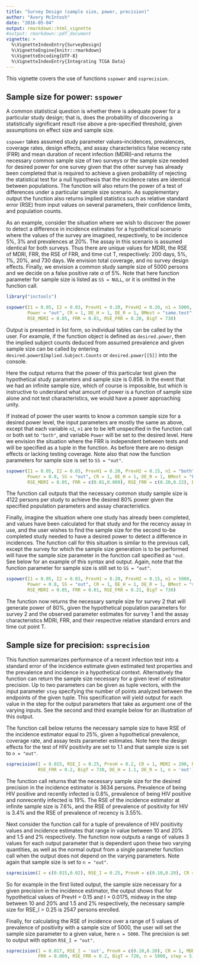 ```yaml
---
title: "Survey Design (sample size, power, precision)"
author: "Avery McIntosh"
date: "2016-05-04"
output: rmarkdown::html_vignette
#output: rmarkdown::pdf_document
vignette: >
  %\VignetteIndexEntry{SurveyDesign}
  %\VignetteEngine{knitr::rmarkdown}
  %\VignetteEncoding{UTF-8}
  %\VignetteIndexEntry{Integrating TCGA Data}
---
```


This vignette covers the use of functions `sspower` and `ssprecision`. 

## Sample size for power: `sspower`
A common statistical question is whether there is adequate power for a particular study design; that is, does the probability of discovering a statistically significant result rise above a pre-specified threshold, given assumptions on effect size and sample size. 

`sspower` takes assumed study parameter values--incidences, prevalences, coverage rates, design effects, and assay characteristics false recency rate (FRR) and mean duration of recent infection (MDRI)--and returns the necessary common sample size of two surveys or the sample size needed for desired power for one survey given that the other survey has already been completed that is required to achieve a given probability of rejecting the statistical test for a null hypothesis that the incidence rates are identical between populations. The function will also return the power of a test of differences under a particular sample size scenario. As supplementary output the function also returns implied statistics such as relative standard error (RSE) from input values on several parameters, their confidence limits, and population counts.

As an example, consider the situation where we wish to discover the power to detect a difference in incidence estimates for a hypothetical scenario where the values of the survey are imagined, respectively, to be incidence 5\%, 3\% and prevalences at 20\%. The assay in this scenario is assumed identical for both surveys. Thus there are unique values for MDRI, the RSE of MDRI, FRR, the RSE of FRR, and time cut T, respectively: 200 days, 5\%, 1\%, 20\%, and 730 days. We envision total coverage, and no survey design effects. Finally, we envision a common study sample size of 5000 persons and we decide on a false positive rate $\alpha$ of 5\%. Note that here function parameter for sample size is listed as `SS = NULL`, or it is omitted in the function call.  
```r
library("inctools")
```

```r
sspower(I1 = 0.05, I2 = 0.03, PrevH1 = 0.20, PrevH2 = 0.20, n1 = 5000, n2 = 5000, alpha = 0.05, 
        Power = "out", CR = 1, DE_H = 1, DE_R = 1, BMest = "same.test", MDRI = 200, 
        RSE_MDRI = 0.05, FRR = 0.01, RSE_FRR = 0.20, BigT = 730)
```
Output is presented in list form, so individual tables can be called by the user. For example, if the function object is defined as `desired.power`, then the implied subject counts deduced from assumed prevalence and given sample size can be called by entering `desired.power$Implied.Subject.Counts` or `desired.power[[5]]` into the console. 

Here the output returns that the power of this particular test given the hypothetical study parameters and sample size is 0.858. In the event that we had an infinite sample size, which of course is impossible, but which is instructive to understand what amount of power is a function of sample size alone and not test characteristics, we would have a power approaching unity. 

If instead of power the user wants to know a common sample size for a desired power level, the input parameters are mostly the same as above, except that each variable `n1`, `n1` are to be left unspecified in the function call or both set to `"both"`, and variable `Power` will be set to the desired level. Here we envision the situation where the FRR is independent between tests and will be specified as a tuple in the function. As before there are no design effects or lacking testing coverage. Note also that now the function parameters for sample size is set to `SS = "out"`.

```r
sspower(I1 = 0.05, I2 = 0.03, PrevH1 = 0.20, PrevH2 = 0.15, n1 = "both", n2 = "both", alpha = 0.05, 
        Power = 0.8, SS = "out", CR = 1, DE_H = 1, DE_R = 1, BMest = "FRR.indep", MDRI = 200, 
        RSE_MDRI = 0.05, FRR = c(0.01,0.009), RSE_FRR = c(0.20,0.22), BigT = 730)
```
The function call outputs that the necessary common study sample size is 4122 persons per study to achieve the desired 80\% power given the specified population parameters and assay characteristics. 

Finally, imagine the situation where one study has already been completed, and values have been calculated for that study and for the recency assay in use, and the user wishes to find the sample size for the second to-be completed study needed to have a desired power to detect a difference in incidences. The function call for this situation is similar to the previous call, except the survey for which the sample size generation is to be performed will have the sample size parameter in the function call specified as `"out`. See below for an example of this syntax and output. Again, note that the function parameter for sample size is still set to `SS = "out"`.

```r
sspower(I1 = 0.05, I2 = 0.03, PrevH1 = 0.20, PrevH2 = 0.15, n1 = 5000, n2 = "out", alpha = 0.05, 
        Power = 0.8, SS = "out", CR = 1, DE_H = 1, DE_R = 1, BMest = "same.test", MDRI = 200, 
        RSE_MDRI = 0.05, FRR = 0.01, RSE_FRR = 0.21, BigT = 730)
```
The function now returns the necessary sample size for survey 2 that will generate power of 80\%, given the hypothetical population parameters for survey 2 and the observed parameter estimates for survey 1 and the assay characteristics MDRI, FRR, and their respective relative standard errors and time cut point T. 

## Sample size for precision: `ssprecision`
This function summarizes performance of a recent infection test into a standard error of the incidence estimate given estimated test properties and the prevalence and incidence in a hypothetical context. Alternatively the function can return the sample size necessary for a given level of estimator precision. Up to two parameters can be given as tuple vectors, with the input parameter `step` specifying the number of points analyzed between the endpoints of the given tuple. This specification will yield output for each value in the step for the output parameters that take as argument one of the varying inputs. See the second and third example below for an illustration of this output.

The function call below returns the necessary sample size to have RSE of the incidence estimator equal to 25\%, given a hypothetical prevalence, coverage rate, and assay tests parameter estimates. Note here the design effects for the test of HIV positivity are set to 1.1 and that sample size is set to `n = "out"`.

```r
ssprecision(I = 0.015, RSE_I = 0.25, PrevH = 0.2, CR = 1, MDRI = 200, RSE_MDRI = 0.05, FRR = 0.01, 
            RSE_FRR = 0.2, BigT = 730, DE_H = 1.1, DE_R = 1, n = 'out')
```
The function call returns that the necessary sample size for the desired precision in the incidence estimator is 3634 persons. Prevalence of being HIV positive and recently infected is 0.8\%, prevalence of being HIV positive and nonrecently infected is 19\%. The RSE of the incidence estimator at infinite sample size is 7.6\%, and the RSE of prevalence of positivity for HIV is 3.4\% and the RSE of prevalence of recency is 3.55\%. 



Next consider the function call for a tuple of prevalence of HIV positivity values and incidence estimates that range in value between 10 and 20\% and 1.5 and 2\% respectively. The function now outputs a range of values 3 values for each output parameter that is dependent upon these two varying quantities, as well as the normal output from a single parameter function call when the output does not depend on the varying parameters. Note again that sample size is set to `n = "out"`.
```r
ssprecision(I = c(0.015,0.02), RSE_I = 0.25, PrevH = c(0.10,0.20), CR = 1, MDRI = 200, RSE_MDRI = 0.05, FRR = 0.01, RSE_FRR = 0.2, BigT = 700, DE_H = 1, DE_R = 1, n = 'out', step = 3)
```
So for example in the first listed output, the sample size necessary for a given precision in the incidence estimator, the output shows that for hypothetical values of PrevH = 0.15 and I = 0.0175, midway in the step between 10 and 20\% and 1.5 and 2\% respectively, the necessary sample size for RSE_I = 0.25 is 2547 persons enrolled. 


Finally, for calculating the RSE of incidence over a range of 5 values of prevalence of positivity with a sample size of 5000, the user will set the sample size parameter to a given value, here `n = 5000`. The precision is set to output with option  `RSE_I = "out"`.
```r
ssprecision(I = 0.017, RSE_I = 'out', PrevH = c(0.10,0.20), CR = 1, MDRI = 211, RSE_MDRI = 0.05, 
            FRR = 0.009, RSE_FRR = 0.2, BigT = 720, n = 5000, step = 5)
```




